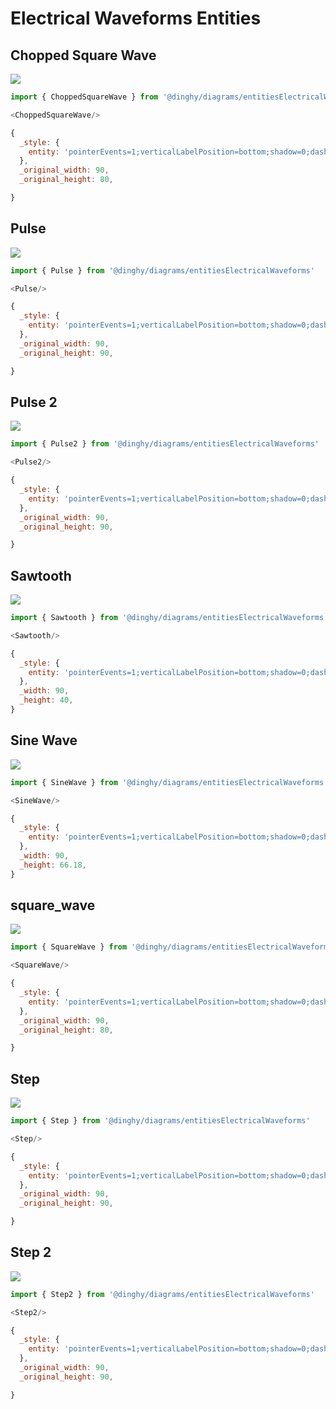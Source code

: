 
# Electrical Waveforms Entities


## Chopped Square Wave

<Tabs>
  <TabItem value="Preview">

![](./chopped-square-wave.png#drawio)

  </TabItem>
  <TabItem value="Usage">
    
```js
import { ChoppedSquareWave } from '@dinghy/diagrams/entitiesElectricalWaveforms'

<ChoppedSquareWave/>
```

  </TabItem>
  <TabItem value="Definition">
    
```js
{
  _style: {
    entity: 'pointerEvents=1;verticalLabelPosition=bottom;shadow=0;dashed=0;align=center;html=1;verticalAlign=top;shape=mxgraph.electrical.waveforms.slow_square_wave;',
  },
  _original_width: 90,
  _original_height: 80,

}
```

  </TabItem>
</Tabs>


## Pulse

<Tabs>
  <TabItem value="Preview">

![](./pulse.png#drawio)

  </TabItem>
  <TabItem value="Usage">
    
```js
import { Pulse } from '@dinghy/diagrams/entitiesElectricalWaveforms'

<Pulse/>
```

  </TabItem>
  <TabItem value="Definition">
    
```js
{
  _style: {
    entity: 'pointerEvents=1;verticalLabelPosition=bottom;shadow=0;dashed=0;align=center;html=1;verticalAlign=top;shape=mxgraph.electrical.waveforms.pulse_1;',
  },
  _original_width: 90,
  _original_height: 90,

}
```

  </TabItem>
</Tabs>


## Pulse 2

<Tabs>
  <TabItem value="Preview">

![](./pulse-2.png#drawio)

  </TabItem>
  <TabItem value="Usage">
    
```js
import { Pulse2 } from '@dinghy/diagrams/entitiesElectricalWaveforms'

<Pulse2/>
```

  </TabItem>
  <TabItem value="Definition">
    
```js
{
  _style: {
    entity: 'pointerEvents=1;verticalLabelPosition=bottom;shadow=0;dashed=0;align=center;html=1;verticalAlign=top;shape=mxgraph.electrical.waveforms.pulse_2;',
  },
  _original_width: 90,
  _original_height: 90,

}
```

  </TabItem>
</Tabs>


## Sawtooth

<Tabs>
  <TabItem value="Preview">

![](./sawtooth.png#drawio)

  </TabItem>
  <TabItem value="Usage">
    
```js
import { Sawtooth } from '@dinghy/diagrams/entitiesElectricalWaveforms'

<Sawtooth/>
```

  </TabItem>
  <TabItem value="Definition">
    
```js
{
  _style: {
    entity: 'pointerEvents=1;verticalLabelPosition=bottom;shadow=0;dashed=0;align=center;html=1;verticalAlign=top;shape=mxgraph.electrical.waveforms.sawtooth;',
  },
  _width: 90,
  _height: 40,
}
```

  </TabItem>
</Tabs>


## Sine Wave

<Tabs>
  <TabItem value="Preview">

![](./sine-wave.png#drawio)

  </TabItem>
  <TabItem value="Usage">
    
```js
import { SineWave } from '@dinghy/diagrams/entitiesElectricalWaveforms'

<SineWave/>
```

  </TabItem>
  <TabItem value="Definition">
    
```js
{
  _style: {
    entity: 'pointerEvents=1;verticalLabelPosition=bottom;shadow=0;dashed=0;align=center;html=1;verticalAlign=top;shape=mxgraph.electrical.waveforms.sine_wave;',
  },
  _width: 90,
  _height: 66.18,
}
```

  </TabItem>
</Tabs>


## square_wave

<Tabs>
  <TabItem value="Preview">

![](./square-wave.png#drawio)

  </TabItem>
  <TabItem value="Usage">
    
```js
import { SquareWave } from '@dinghy/diagrams/entitiesElectricalWaveforms'

<SquareWave/>
```

  </TabItem>
  <TabItem value="Definition">
    
```js
{
  _style: {
    entity: 'pointerEvents=1;verticalLabelPosition=bottom;shadow=0;dashed=0;align=center;html=1;verticalAlign=top;shape=mxgraph.electrical.waveforms.square_wave;',
  },
  _original_width: 90,
  _original_height: 80,

}
```

  </TabItem>
</Tabs>


## Step

<Tabs>
  <TabItem value="Preview">

![](./step.png#drawio)

  </TabItem>
  <TabItem value="Usage">
    
```js
import { Step } from '@dinghy/diagrams/entitiesElectricalWaveforms'

<Step/>
```

  </TabItem>
  <TabItem value="Definition">
    
```js
{
  _style: {
    entity: 'pointerEvents=1;verticalLabelPosition=bottom;shadow=0;dashed=0;align=center;html=1;verticalAlign=top;shape=mxgraph.electrical.waveforms.step_1;',
  },
  _original_width: 90,
  _original_height: 90,

}
```

  </TabItem>
</Tabs>


## Step 2

<Tabs>
  <TabItem value="Preview">

![](./step-2.png#drawio)

  </TabItem>
  <TabItem value="Usage">
    
```js
import { Step2 } from '@dinghy/diagrams/entitiesElectricalWaveforms'

<Step2/>
```

  </TabItem>
  <TabItem value="Definition">
    
```js
{
  _style: {
    entity: 'pointerEvents=1;verticalLabelPosition=bottom;shadow=0;dashed=0;align=center;html=1;verticalAlign=top;shape=mxgraph.electrical.waveforms.step_2;',
  },
  _original_width: 90,
  _original_height: 90,

}
```

  </TabItem>
</Tabs>

